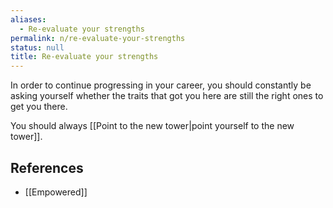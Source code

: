 ```yaml
---
aliases:
  - Re-evaluate your strengths
permalink: n/re-evaluate-your-strengths
status: null
title: Re-evaluate your strengths
---
```

In order to continue progressing in your career, you should constantly be asking yourself whether the traits that got you here are still the right ones to get you there.

You should always [[Point to the new tower|point yourself to the new tower]].

## References

- [[Empowered]]

